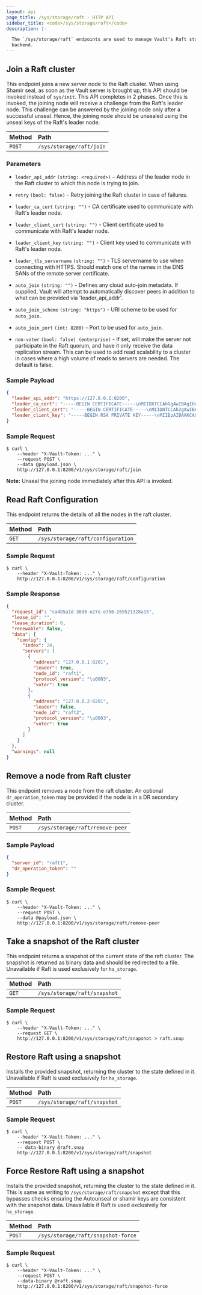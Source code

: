 ```yaml
---
layout: api
page_title: /sys/storage/raft - HTTP API
sidebar_title: <code>/sys/storage/raft</code>
description: |-

  The `/sys/storage/raft` endpoints are used to manage Vault's Raft storage
  backend.
---
```


## Join a Raft cluster

This endpoint joins a new server node to the Raft cluster. When using Shamir
seal, as soon as the Vault server is brought up, this API should be invoked
instead of `sys/init`. This API completes in 2 phases. Once this is invoked,
the joining node will receive a challenge from the Raft's leader node. This
challenge can be answered by the joining node only after a successful unseal.
Hence, the joining node should be unsealed using the unseal keys of the Raft's
leader node.

| Method | Path                     |
| :----- | :----------------------- |
| `POST` | `/sys/storage/raft/join` |

### Parameters

- `leader_api_addr` `(string: <required>)` – Address of the leader node in the
  Raft cluster to which this node is trying to join.

- `retry` `(bool: false)` - Retry joining the Raft cluster in case of
  failures.

- `leader_ca_cert` `(string: "")` - CA certificate used to communicate with
  Raft's leader node.

- `leader_client_cert` `(string: "")` - Client certificate used to communicate
  with Raft's leader node.

- `leader_client_key` `(string: "")` - Client key used to communicate with
  Raft's leader node.
- `leader_tls_servername` `(string: "")` - TLS servername to use when connecting with HTTPS.  Should match one of the names in the DNS SANs of the remote server certificate. 
- `auto_join` `(string: "")` - Defines any cloud auto-join metadata. If
 supplied, Vault will attempt to automatically discover peers in addition to what
 can be provided via 'leader_api_addr'.

- `auto_join_scheme` `(string: "https")` - URI scheme to be used for `auto_join`.

- `auto_join_port` `(int: 8200)` - Port to be used for `auto_join`.

- `non-voter` `(bool: false) (enterprise)` - If set, will make the server not
 participate in the Raft quorum, and have it only receive the data replication
 stream. This can be used to add read scalability to a cluster in cases where a
 high volume of reads to servers are needed. The default is false.

### Sample Payload

```json
{
  "leader_api_addr": "https://127.0.0.1:8200",
  "leader_ca_cert": "-----BEGIN CERTIFICATE-----\nMIIDKTCCAhGgAwIBAgIUcd+Uyk1Tz+FhcbYP0zmynlkARoEwDQYJKoZIhvcNAQEL\nBQAwFDESMBAGA1UEAxMJbG9jYWxob3N0MB4XDTE5MDYyNDIyMjgzNVoXDTE5MDYy\nNzIyMjkwNVowADCCASIwDQYJKoZIhvcNAQEBBQADggEPADCCAQoCggEBAKdYr6rU\n21vYf7q/cpPigtBchqHvGZvpbA9DZucuUdQ0g4oAXRyShQ8omzmZOmO4A1GI3gqz\nHBePSYl+1IZCwgbPBk2CH7MhlMMINdwoEH6IxFgHNBkNK6GbwnGLyKL0Sym88ly1\n+sPP6+llS8uWNKu5GcObHLysD3Ce6QTt3usDPiw0cxp/KL1EkMi2dT7PvxTsX137\nsEsuQcylltGEtRb67xvFBP8XhQZAEGw+u4S3EmtwWMwZixB45WQhj2Ncz5U0+w8V\ncp9DSqB1QheoGPBBI62jHle05kzG85ZKmLBgHE6HEGS8biIHpannM7dgI0cRH6i2\nF69N0rcbzK+NInUCAwEAAaOBhjCBgzAOBgNVHQ8BAf8EBAMCA6gwHQYDVR0lBBYw\nFAYIKwYBBQUHAwEGCCsGAQUFBwMCMB0GA1UdDgQWBBQelJT5fthHdbCyD5zaI4tw\n7mfp8zAfBgNVHSMEGDAWgBSuG6hyoOWoiGvSA3kqwo9DirS+pzASBgNVHREBAf8E\nCDAGhwR/AAABMA0GCSqGSIb3DQEBCwUAA4IBAQCmetSH5w835RbbyHZD8e3ClHzi\n210SrvzWkx3N0JcBOjs47jlLuqVTl0HRr2xMoIkErFbhPDBXARYV8eezhQ6G5M60\n8AwVsG56rCa1l0weK2JfnEWgkwXZ/zbpZ2yNkWatWNSHdlJwGp99JTSriQYNOnMG\nWvBDA8ukoOkIJd/a8+aXZBdUiAcFvlLWmX73pYGTlnQDiIqJvhrlkgCKPvzZqvV+\njtz7kCt9EfT6sN6Xcny7GusRBSs+XfEe8u10+mbud+ufE/QSJ2D3tTYrS6eGqpVD\nrezD8jS9PfZgQfHXVaphMADyw4flaSVxfJ/ZRFxXql3oJSuj02+VX6QsXex+\n-----END CERTIFICATE-----",
  "leader_client_cert": "-----BEGIN CERTIFICATE-----\nMIIDNTCCAh2gAwIBAgIULkPFG+qu7tGv21Plc1sg4eGbMPkwDQYJKoZIhvcNAQEL\nBQAwFDESMBAGA1UEAxMJbG9jYWxob3N0MB4XDTE5MDYyNDIyMjgwNVoXDTI5MDYy\nMTIyMjgzNVowFDESMBAGA1UEAxMJbG9jYWxob3N0MIIBIjANBgkqhkiG9w0BAQEF\nAAOCAQ8AMIIBCgKCAQEAwszD+A5vWD8S1N632ElHA5Px2dk97wJBKNYc/7RPNptn\n+EOmMTXPfuA3LB92FoSMCR7ye3wvSTzyK9nqafS7U2tlOF4PJrJoNZyzrVwBVLXg\n7Pd8qQxnxbonc3bscWZuEfbFsugkPHgBtnSkyCffXKhhwM5LbJqmK5cfJRZZ0eRy\nwmOCQCJ8ZmN2KfjHiGSEw9v19CNtvFNLyfiTZZLO9M5n4dgainZZCs+vdKD7tSJf\nycwWiZ4ezOwLMIgxdbLYKVglbZsPcMVVPLTskmY8WiHUM6sy3HAbFQn20Rj7JGE6\nldR3NX80YtCMt8/d+xzBfxu4x8juxHCgZFGt3nUS0wIDAQABo38wfTAOBgNVHQ8B\nAf8EBAMCAQYwDwYDVR0TAQH/BAUwAwEB/zAdBgNVHQ4EFgQUrhuocqDlqIhr0gN5\nKsKPQ4q0vqcwHwYDVR0jBBgwFoAUrhuocqDlqIhr0gN5KsKPQ4q0vqcwGgYDVR0R\nBBMwEYIJbG9jYWxob3N0hwR/AAABMA0GCSqGSIb3DQEBCwUAA4IBAQBRno9NOaat\n8g1ma/6OxP1JUt1VRao4+t2GQTCJ697d2SmpHr8CYanMPog+QhDj/lderA/oS0V3\n2jruH9CyH0smFMIsLBZpnRIwdhTISbIXdU3Uvcd6nne/f7LiUUmqf8YS9SHxWPFq\nI72QvtPrsjYKCZwJsHZe071lYScjrjGnlUhhbrug2g6/ZMHJ7mndGE022zMn/XD/\njrrKE6fCDCjJ4PRrta7+G7BvsFHqMSQ+2/947TGohxW69cbNyDeiQVDQ5mpJUy2b\nnOCVVnq0nafSuvBTHCCLxjd7f+9TiB/B3qT8GA9V6LANDSdQ15MRIhpup/yosmqX\nl5goCY/j3bDh\n-----END CERTIFICATE-----",
  "leader_client_key": "-----BEGIN RSA PRIVATE KEY-----\nMIIEpAIBAAKCAQEAp1ivqtTbW9h/ur9yk+KC0FyGoe8Zm+lsD0Nm5y5R1DSDigBd\nHJKFDyibOZk6Y7gDUYjeCrMcF49JiX7UhkLCBs8GTYIfsyGUwwg13CgQfojEWAc0\nGQ0roZvCcYvIovRLKbzyXLX6w8/r6WVLy5Y0q7kZw5scvKwPcJ7pBO3e6wM+LDRz\nGn8ovUSQyLZ1Ps+/FOxfXfuwSy5BzKWW0YS1FvrvG8UE/xeFBkAQbD67hLcSa3BY\nzBmLEHjlZCGPY1zPlTT7DxVyn0NKoHVCF6gY8EEjraMeV7TmTMbzlkqYsGAcTocQ\nZLxuIgelqeczt2AjRxEfqLYXr03StxvMr40idQIDAQABAoIBAHCOhhkw8hnklITX\nIAm34KSklylz2JW1eqkJfL0huogwigjYFciSBE0d0sn69fr8Wb8Nf8tSjSKLjbqd\nQ/TKEhbiSCr5yriBbb2AWDmr+OwisW1D6xaudRpN2Yrlqh1wkt2P6LPS8sehodtp\n9oEIloSqC1o1ii6czAXD3JckJzuJ66yoVyCo2oVC3NETujjJRhdRcNY0dYUGx47M\n+hQo7b4s79wlMFmccrgyJcKI7Ra3DtMrBIaVXm4WcjX2x4DduZX6L4mfG83uLWng\nhbvcEPKGamUErjPGYixKE5XOwgJT6Nzq/ZZJZpok6DbHBCtqvwwByWlfLzh8lc4o\nz+Pl5EECgYEA3pJXRM+SdVUCnWIpMFOAiNstOwz3nm0/c8GDdYYNq0ere1tKCVV0\nii+ujMQY8vEdRrp7fbqJEPJANyI6sM4Jc2nxMveFuBoEsEClZuE4KBFquW8CQU4R\nGNkzKF1W0GaTI5O4QDUag+lFG6TPCwZiejTIkt65o5bnSzGLgdC546sCgYEAwHr9\nlq9HytWkV9OLz0zbcAUEIrFAljnC32Mybsj8LzdSKIZ3wErf9Txh8zqZqMyhedxL\nOn17cpJAq5Vi71uXOaxnhkf7TPuRs8nBRRJfgyNHPXuXLkuWeuvXEe/PIC+nvOIX\nas0Ab0Pvx0fRGl4EkZ2pV9oDAEUezbVVZCoO8l8CgYEAp4p3YNfzwpj0d+5tXPBu\ngBakzJ+tQjewnP1dbLk1TuqLXjdQ2wfVyzOrbFEtCquPwy8bSICDLxt8VURR88eU\n+6kTJK+InBYR029GUtRUhmzd7qpugyQ14IOXa9ofQI8GUbCf8M1IoWWWXQHJzN3I\ngX98QHqiOU+d2k94WYb6dzMCgYA3E7p2oMdZShLRss3hzqtH/Zd2WeQSWIrjox3u\nR4Kp/Bl9UST5GDPHl7SrhcwsWgmmthusq/VkDmeE8aUyurGmJigla3mESMQjfwrX\nue8sti6PcEsNS0HPAKc1EbriCeDkkomC3RBPxk/ZZTp3YgnKpSOs6MxNCnpLAKVj\nmQlX3wKBgQCFYyYJdCKMoaoMrNjMM34sAfTqmZT4Hbxg9KM4OMDSxyvIi0ZaVcnB\nkzssvt0FOMucp4o7h8Iujt8xsgnBHwg81IV7WOw+ZwpUDAzgVc7+kCU6CLd2Q40j\n5uFnuRgiWeGm1aT4arNLWlJrDLSGbyrf59SlGJV1hmu/7SMaYIZHSQ==\n-----END RSA PRIVATE KEY-----"
}
```

### Sample Request

```shell-session
$ curl \
    --header "X-Vault-Token: ..." \
    --request POST \
    --data @payload.json \
    http://127.0.0.1:8200/v1/sys/storage/raft/join
```

**Note:** Unseal the joining node immediately after this API is invoked.

## Read Raft Configuration

This endpoint returns the details of all the nodes in the raft cluster.

| Method | Path                              |
| :----- | :-------------------------------- |
| `GET`  | `/sys/storage/raft/configuration` |

### Sample Request

```shell-session
$ curl \
    --header "X-Vault-Token: ..." \
    http://127.0.0.1:8200/v1/sys/storage/raft/configuration
```

### Sample Response

```json
{
  "request_id": "ca4b5a1d-38d6-e27e-e756-269521328a15",
  "lease_id": "",
  "lease_duration": 0,
  "renewable": false,
  "data": {
    "config": {
      "index": 24,
      "servers": [
        {
          "address": "127.0.0.1:8201",
          "leader": true,
          "node_id": "raft1",
          "protocol_version": "\u0003",
          "voter": true
        },
        {
          "address": "127.0.0.2:8201",
          "leader": false,
          "node_id": "raft2",
          "protocol_version": "\u0003",
          "voter": true
        }
      ]
    }
  },
  "warnings": null
}
```

## Remove a node from Raft cluster

This endpoint removes a node from the raft cluster. An optional `dr_operation_token`
may be provided if the node is in a DR secondary cluster.

| Method | Path                            |
| :----- | :------------------------------ |
| `POST` | `/sys/storage/raft/remove-peer` |

### Sample Payload

```json
{
  "server_id": "raft1",
  "dr_operation_token": ""
}
```

### Sample Request

```shell-session
$ curl \
    --header "X-Vault-Token: ..." \
    --request POST \
    --data @payload.json \
    http://127.0.0.1:8200/v1/sys/storage/raft/remove-peer
```

## Take a snapshot of the Raft cluster

This endpoint returns a snapshot of the current state of the raft cluster. The
snapshot is returned as binary data and should be redirected to a file.
Unavailable if Raft is used exclusively for `ha_storage`.

| Method | Path                         |
| :----- | :--------------------------- |
| `GET`  | `/sys/storage/raft/snapshot` |

### Sample Request

```shell-session
$ curl \
    --header "X-Vault-Token: ..." \
    --request GET \
    http://127.0.0.1:8200/v1/sys/storage/raft/snapshot > raft.snap
```

## Restore Raft using a snapshot

Installs the provided snapshot, returning the cluster to the state defined in
it. Unavailable if Raft is used exclusively for `ha_storage`.

| Method | Path                         |
| :----- | :--------------------------- |
| `POST` | `/sys/storage/raft/snapshot` |

### Sample Request

```shell-session
$ curl \
    --header "X-Vault-Token: ..." \
    --request POST \
    -- data-binary @raft.snap
    http://127.0.0.1:8200/v1/sys/storage/raft/snapshot
```

## Force Restore Raft using a snapshot

Installs the provided snapshot, returning the cluster to the state defined in
it. This is same as writing to `/sys/storage/raft/snapshot` except that this
bypasses checks ensuring the Autounseal or shamir keys are consistent with the
snapshot data. Unavailable if Raft is used exclusively for `ha_storage`.

| Method | Path                               |
| :----- | :--------------------------------- |
| `POST` | `/sys/storage/raft/snapshot-force` |

### Sample Request

```shell-session
$ curl \
    --header "X-Vault-Token: ..." \
    --request POST \
    --data-binary @raft.snap
    http://127.0.0.1:8200/v1/sys/storage/raft/snapshot-force
```
